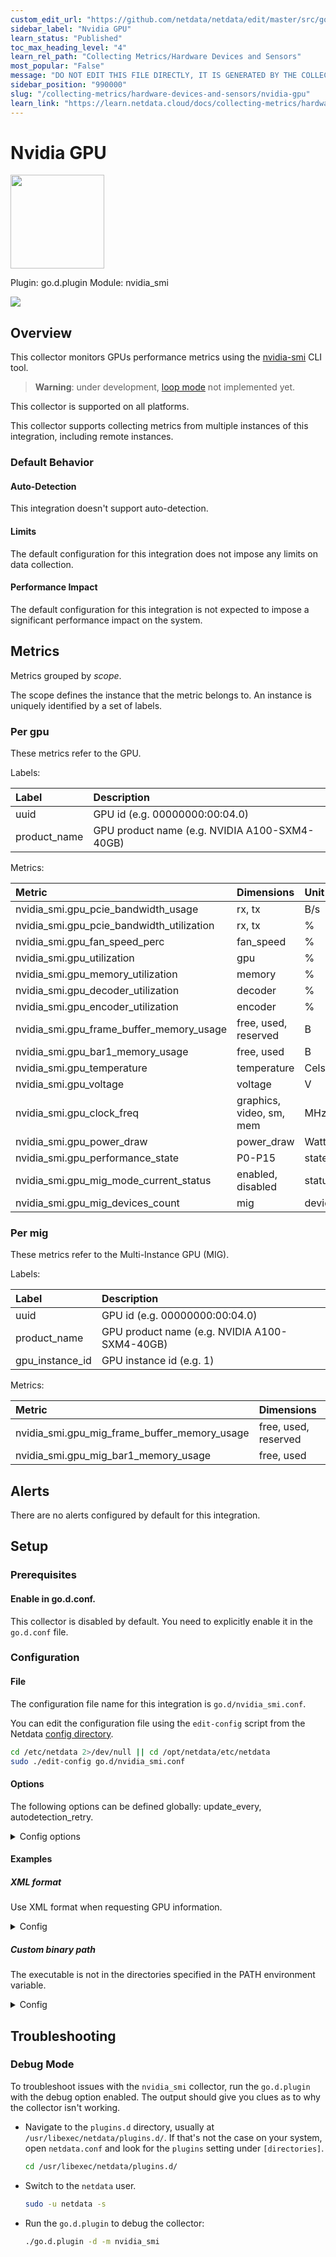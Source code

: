 ```yaml
---
custom_edit_url: "https://github.com/netdata/netdata/edit/master/src/go/collectors/go.d.plugin/modules/nvidia_smi/metadata.yaml"
sidebar_label: "Nvidia GPU"
learn_status: "Published"
toc_max_heading_level: "4"
learn_rel_path: "Collecting Metrics/Hardware Devices and Sensors"
most_popular: "False"
message: "DO NOT EDIT THIS FILE DIRECTLY, IT IS GENERATED BY THE COLLECTOR'S metadata.yaml FILE"
sidebar_position: "990000"
slug: "/collecting-metrics/hardware-devices-and-sensors/nvidia-gpu"
learn_link: "https://learn.netdata.cloud/docs/collecting-metrics/hardware-devices-and-sensors/nvidia-gpu"
---
```



# Nvidia GPU


<img src="https://netdata.cloud/img/nvidia.svg" width="150"/>


Plugin: go.d.plugin
Module: nvidia_smi

<img src="https://img.shields.io/badge/maintained%20by-Netdata-%2300ab44" />

## Overview

This collector monitors GPUs performance metrics using
the [nvidia-smi](https://developer.nvidia.com/nvidia-system-management-interface) CLI tool.

> **Warning**: under development, [loop mode](https://github.com/netdata/netdata/issues/14522) not implemented yet.




This collector is supported on all platforms.

This collector supports collecting metrics from multiple instances of this integration, including remote instances.


### Default Behavior

#### Auto-Detection

This integration doesn't support auto-detection.

#### Limits

The default configuration for this integration does not impose any limits on data collection.

#### Performance Impact

The default configuration for this integration is not expected to impose a significant performance impact on the system.


## Metrics

Metrics grouped by *scope*.

The scope defines the instance that the metric belongs to. An instance is uniquely identified by a set of labels.



### Per gpu

These metrics refer to the GPU.

Labels:

| Label      | Description     |
|:-----------|:----------------|
| uuid | GPU id (e.g. 00000000:00:04.0) |
| product_name | GPU product name (e.g. NVIDIA A100-SXM4-40GB) |

Metrics:

| Metric | Dimensions | Unit | XML | CSV |
|:------|:----------|:----|:---:|:---:|
| nvidia_smi.gpu_pcie_bandwidth_usage | rx, tx | B/s | • |   |
| nvidia_smi.gpu_pcie_bandwidth_utilization | rx, tx | % | • |   |
| nvidia_smi.gpu_fan_speed_perc | fan_speed | % | • | • |
| nvidia_smi.gpu_utilization | gpu | % | • | • |
| nvidia_smi.gpu_memory_utilization | memory | % | • | • |
| nvidia_smi.gpu_decoder_utilization | decoder | % | • |   |
| nvidia_smi.gpu_encoder_utilization | encoder | % | • |   |
| nvidia_smi.gpu_frame_buffer_memory_usage | free, used, reserved | B | • | • |
| nvidia_smi.gpu_bar1_memory_usage | free, used | B | • |   |
| nvidia_smi.gpu_temperature | temperature | Celsius | • | • |
| nvidia_smi.gpu_voltage | voltage | V | • |   |
| nvidia_smi.gpu_clock_freq | graphics, video, sm, mem | MHz | • | • |
| nvidia_smi.gpu_power_draw | power_draw | Watts | • | • |
| nvidia_smi.gpu_performance_state | P0-P15 | state | • | • |
| nvidia_smi.gpu_mig_mode_current_status | enabled, disabled | status | • |   |
| nvidia_smi.gpu_mig_devices_count | mig | devices | • |   |

### Per mig

These metrics refer to the Multi-Instance GPU (MIG).

Labels:

| Label      | Description     |
|:-----------|:----------------|
| uuid | GPU id (e.g. 00000000:00:04.0) |
| product_name | GPU product name (e.g. NVIDIA A100-SXM4-40GB) |
| gpu_instance_id | GPU instance id (e.g. 1) |

Metrics:

| Metric | Dimensions | Unit | XML | CSV |
|:------|:----------|:----|:---:|:---:|
| nvidia_smi.gpu_mig_frame_buffer_memory_usage | free, used, reserved | B | • |   |
| nvidia_smi.gpu_mig_bar1_memory_usage | free, used | B | • |   |



## Alerts

There are no alerts configured by default for this integration.


## Setup

### Prerequisites

#### Enable in go.d.conf.

This collector is disabled by default. You need to explicitly enable it in the `go.d.conf` file.



### Configuration

#### File

The configuration file name for this integration is `go.d/nvidia_smi.conf`.


You can edit the configuration file using the `edit-config` script from the
Netdata [config directory](/docs/netdata-agent/configuration#the-netdata-config-directory).

```bash
cd /etc/netdata 2>/dev/null || cd /opt/netdata/etc/netdata
sudo ./edit-config go.d/nvidia_smi.conf
```
#### Options

The following options can be defined globally: update_every, autodetection_retry.


<details><summary>Config options</summary>

| Name | Description | Default | Required |
|:----|:-----------|:-------|:--------:|
| update_every | Data collection frequency. | 10 | no |
| autodetection_retry | Recheck interval in seconds. Zero means no recheck will be scheduled. | 0 | no |
| binary_path | Path to nvidia_smi binary. The default is "nvidia_smi" and the executable is looked for in the directories specified in the PATH environment variable. | nvidia_smi | no |
| timeout | nvidia_smi binary execution timeout. | 2 | no |
| use_csv_format | Used format when requesting GPU information. XML is used if set to 'no'. | yes | no |

</details>

#### Examples

##### XML format

Use XML format when requesting GPU information.

<details><summary>Config</summary>

```yaml
jobs:
  - name: nvidia_smi
    use_csv_format: no

```
</details>

##### Custom binary path

The executable is not in the directories specified in the PATH environment variable.

<details><summary>Config</summary>

```yaml
jobs:
  - name: nvidia_smi
    binary_path: /usr/local/sbin/nvidia_smi

```
</details>



## Troubleshooting

### Debug Mode

To troubleshoot issues with the `nvidia_smi` collector, run the `go.d.plugin` with the debug option enabled. The output
should give you clues as to why the collector isn't working.

- Navigate to the `plugins.d` directory, usually at `/usr/libexec/netdata/plugins.d/`. If that's not the case on
  your system, open `netdata.conf` and look for the `plugins` setting under `[directories]`.

  ```bash
  cd /usr/libexec/netdata/plugins.d/
  ```

- Switch to the `netdata` user.

  ```bash
  sudo -u netdata -s
  ```

- Run the `go.d.plugin` to debug the collector:

  ```bash
  ./go.d.plugin -d -m nvidia_smi
  ```


